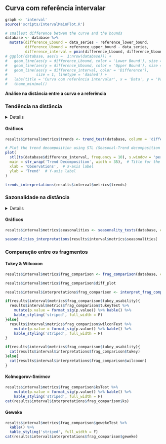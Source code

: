 ## Curva com referência intervalar {.tabset .tabset-fade .tabset-pills}

```r
graph <- 'interval'
source('scripts/IntervalMainPlot.R')
```

```r
# smallest difference betwen the curve and the bounds
database <- database %>% 
  mutate(difference_Lbound = data_series - reference_lower_bound,
         difference_Ubound = reference_upper_bound - data_series,
         difference_interval = pmin(difference_Lbound, difference_Ubound))
# ggplot(database, aes(x =  1:nrow(database))) +
#   geom_line(aes(y = difference_Lbound, color = 'Lower Bound'), size = 1) +
#   geom_line(aes(y = difference_Ubound, color = 'Upper Bound'), size = 1) +
#   geom_line(aes(y = difference_interval, color = 'Difference'), 
#             size = 1, linetype = 'dashed') +
#   labs(title = 'Curva com referência intervalar', x = 'Data', y = 'Valores') +
#   theme_minimal()
```

**Análise na distância entre a curva e a referência**

### Tendência na distância
<details>
> A tendência de uma curva é definida com base em seu crescimento/decrescimento em um determinado segmento. Isto é, para esse segmento estabelecido, a tendência indica se a curva cresce, decresce ou permanece estável.
</details>

#### **Gráficos**

```r
results$interval$metrics$trends <- trend_test(database, column = 'difference_interval')
```

```r
# Plot the trend decomposition using STL (Seasonal-Trend decomposition using Loess)
plot(
  stl(ts(database$difference_interval, frequency = 10), s.window = 'periodic')[["time.series"]][, 2],
  main = str_wrap('Trend Decomposition', width = 35),  # Title for the plot
  xlab = 'Observations',  # X-axis label
  ylab = 'Trend'  # Y-axis label
)
```


```r
trends_interpretations(results$interval$metrics$trends)
```

### Sazonalidade na distância
<details>
>Sazonalidade é a presença de padrões recorrentes nos dados ao longo de intervalos específicos, como dias, semanas ou meses, que se repetem com uma frequência definida. Esses padrões indicam que há algum fator cíclico influenciando a variação dos dados em determinados períodos. Identificar a sazonalidade e suas possíveis frequências é crucial, pois permite reconhecer essas flutuações regulares e diferenciá-las de outros tipos de variação, como tendências ou ruídos. A análise da frequência dos ciclos sazonais nos ajuda a prever comportamentos posteriores e ajustar modelos de acordo com as variações esperadas.
</details> 

#### **Gráficos**

<!-- <details> -->
<!--   <summary>Click to See</summary> -->
```r
results$interval$metrics$seasonalities <- seasonality_tests(database, column = 'difference_ref_data')
```
<!-- </details>  -->

```r
seasonalities_interpretations(results$interval$metrics$seasonalities)
```

### Comparação entre os fragmentos

#### Tukey & Wilcoxon

```r
results$interval$metrics$frag_comparison <- frag_comparison(database, column = 'difference_interval')
```

```r
results$interval$metrics$frag_comparison$diff_plot
```

```r
results$interval$interpretations$frag_comparison <- interpret_frag_comparison(ComparisonMetrics = results$interval$metrics$frag_comparison)
```

```r
if(results$interval$metrics$frag_comparison$tukey_usability){
  results$interval$metrics$frag_comparison$tukeyTest %>% 
    mutate(p.value = format_sig(p.value)) %>% kable() %>% 
    kable_styling('striped', full_width = F)
}else{
  results$interval$metrics$frag_comparison$wilconTest %>% 
    mutate(p.value = format_sig(p.value)) %>% kable() %>%
    kable_styling('striped', full_width = F)
}
```

```r
if(results$interval$metrics$frag_comparison$tukey_usability){
  cat(results$interval$interpretations$frag_comparison$tukey)
}else{
  cat(results$interval$interpretations$frag_comparison$wilcoxon)
}
```

#### Kolmogorov-Smirnov

```r
results$interval$metrics$frag_comparison$ksTest %>% 
    mutate(p.value = format_sig(p.value)) %>% kable() %>%
    kable_styling('striped', full_width = F)
cat(results$interval$interpretations$frag_comparison$ks)
```

#### Geweke

```r
results$interval$metrics$frag_comparison$gewekeTest %>% 
  kable() %>%
  kable_styling('striped', full_width = F)
cat(results$interval$interpretations$frag_comparison$geweke)
```
